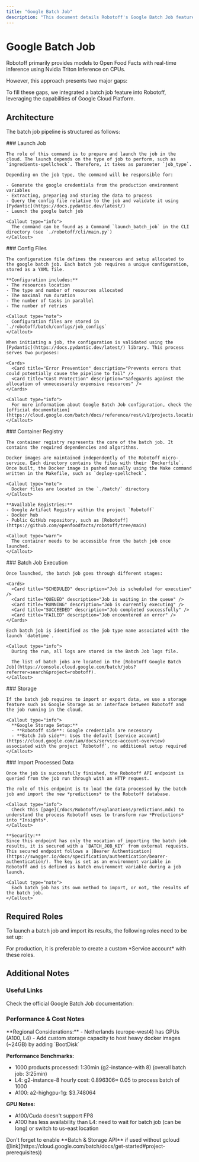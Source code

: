 ```yaml
---
title: "Google Batch Job"
description: "This document details Robotoff's Google Batch Job feature, which processes large product volumes using cloud resources. It covers the architecture, including job launching, configuration files, container registry, batch job stages, storage, and importing processed data, along with roles and additional notes."
---
```



# Google Batch Job

Robotoff primarily provides models to Open Food Facts with real-time inference using Nvidia Triton Inference on CPUs. 

However, this approach presents two major gaps:

<Cards>
  <Card title="Volume Processing" description="Challenges in processing large volumes of products during extended job runs" />
  <Card title="Resource Limitations" description="Limited access to larger computing resources, such as GPUs or multi-CPU setups" />
</Cards>

To fill these gaps, we integrated a batch job feature into Robotoff, leveraging the capabilities of Google Cloud Platform.

## Architecture

<AnimatedSvg src="../assets/batch_job_robotoff.svg" alt="Robotoff Architecture" />

The batch job pipeline is structured as follows:

<Steps>
  <Step>
    ### Launch Job

    The role of this command is to prepare and launch the job in the cloud. The launch depends on the type of job to perform, such as `ingredients-spellcheck`. Therefore, it takes as parameter `job_type`. 

    Depending on the job type, the command will be responsible for:

    - Generate the google credentials from the production environment variables
    - Extracting, preparing and storing the data to process
    - Query the config file relative to the job and validate it using [Pydantic](https://docs.pydantic.dev/latest/)
    - Launch the google batch job

    <Callout type="info">
      The command can be found as a Command `launch_batch_job` in the CLI directory (see `./robotoff/cli/main.py`)
    </Callout>
  </Step>

  <Step>
    ### Config Files

    The configuration file defines the resources and setup allocated to the google batch job. Each batch job requires a unique configuration, stored as a YAML file.

    **Configuration includes:**
    - The resources location
    - The type and number of resources allocated
    - The maximal run duration
    - The number of tasks in parallel
    - The number of retries

    <Callout type="note">
      Configuration files are stored in `./robotoff/batch/configs/job_configs`
    </Callout>

    When initiating a job, the configuration is validated using the [Pydantic](https://docs.pydantic.dev/latest/) library. This process serves two purposes:

    <Cards>
      <Card title="Error Prevention" description="Prevents errors that could potentially cause the pipeline to fail" />
      <Card title="Cost Protection" description="Safeguards against the allocation of unnecessarily expensive resources" />
    </Cards>

    <Callout type="info">
      For more information about Google Batch Job configuration, check the [official documentation](https://cloud.google.com/batch/docs/reference/rest/v1/projects.locations.jobs).
    </Callout>
  </Step>

  <Step>
    ### Container Registry

    The container registry represents the core of the batch job. It contains the required dependencies and algorithms.

    Docker images are maintained independently of the Robotoff micro-service. Each directory contains the files with their `Dockerfile`. Once built, the Docker image is pushed manually using the Make command written in the Makefile, such as `deploy-spellcheck`.

    <Callout type="note">
      Docker files are located in the `./batch/` directory
    </Callout>

    **Available Registries:**
    - Google Artifact Registry within the project `Robotoff`
    - Docker hub
    - Public GitHub repository, such as [Robotoff](https://github.com/openfoodfacts/robotoff/tree/main)

    <Callout type="warn">
      The container needs to be accessible from the batch job once launched.
    </Callout>
  </Step>

  <Step>
    ### Batch Job Execution

    Once launched, the batch job goes through different stages:

    <Cards>
      <Card title="SCHEDULED" description="Job is scheduled for execution" />
      <Card title="QUEUED" description="Job is waiting in the queue" />
      <Card title="RUNNING" description="Job is currently executing" />
      <Card title="SUCCEEDED" description="Job completed successfully" />
      <Card title="FAILED" description="Job encountered an error" />
    </Cards>

    Each batch job is identified as the job type name associated with the launch `datetime`.

    <Callout type="info">
      During the run, all logs are stored in the Batch Job logs file.
      
      The list of batch jobs are located in the [Robotoff Google Batch Job](https://console.cloud.google.com/batch/jobs?referrer=search&project=robotoff).
    </Callout>
  </Step>

  <Step>
    ### Storage

    If the batch job requires to import or export data, we use a storage feature such as Google Storage as an interface between Robotoff and the job running in the cloud.

    <Callout type="info">
      **Google Storage Setup:**
      - **Robotoff side**: Google credentials are necessary
      - **Batch Job side**: Uses the default [service account](https://cloud.google.com/iam/docs/service-account-overview) associated with the project `Robotoff`, no additional setup required
    </Callout>
  </Step>

  <Step>
    ### Import Processed Data

    Once the job is successfully finished, the Robotoff API endpoint is queried from the job run through with an HTTP request.

    The role of this endpoint is to load the data processed by the batch job and import the new *predictions* to the Robotoff database. 

    <Callout type="info">
      Check this [page](/docs/Robotoff/explanations/predictions.mdx) to understand the process Robotoff uses to transform raw *Predictions* into *Insights*.
    </Callout>

    **Security:**
    Since this endpoint has only the vocation of importing the batch job results, it is secured with a `BATCH_JOB_KEY` from external requests. This secured endpoint follows a [Bearer Authentication](https://swagger.io/docs/specification/authentication/bearer-authentication/). The key is set as an environment variable in Robotoff and is defined as batch environment variable during a job launch.

    <Callout type="note">
      Each batch job has its own method to import, or not, the results of the batch job.
    </Callout>
  </Step>
</Steps>

## Required Roles

To launch a batch job and import its results, the following roles need to be set up:

<Cards>
  <Card title="Artifact Registry Editor" description="Push Docker Image to the project image registry" />
  <Card title="Batch Job Editor" description="Manage batch job operations" />
  <Card title="Service Account User" description="Use service accounts for job execution" />
  <Card title="Storage Admin" description="Manage storage resources" />
</Cards>

<Callout type="warn">
  For production, it is preferable to create a custom *Service account* with these roles.
</Callout>

## Additional Notes

### Useful Links

Check the official Google Batch Job documentation:

<Cards>
  <Card title="Batch Job" href="https://cloud.google.com/batch/docs/get-started" description="Get started with Google Batch Job" />
  <Card title="Python API" href="https://cloud.google.com/python/docs/reference/batch/latest" description="Google Batch Job Python API reference" />
  <Card title="Python Examples" href="https://github.com/GoogleCloudPlatform/python-docs-samples/tree/main/batch" description="Batch job with Python examples" />
</Cards>

### Performance & Cost Notes

<Callout type="info">
  **Regional Considerations:**
  - Netherlands (europe-west4) has GPUs (A100, L4)
  - Add custom storage capacity to host heavy docker images (~24GB) by adding `BootDisk`
</Callout>

**Performance Benchmarks:**
- 1000 products processed: 1:30min (g2-instance-with 8) (overall batch job: 3:25min)
- L4: g2-instance-8 hourly cost: $0.896306 ≈ ~$0.05 to process batch of 1000
- A100: a2-highgpu-1g: $3.748064

**GPU Notes:**
- A100/Cuda doesn't support FP8
- A100 has less availability than L4: need to wait for batch job (can be long) or switch to us-east location

<Callout type="warn">
  Don't forget to enable **Batch & Storage API** if used without gcloud ([link](https://cloud.google.com/batch/docs/get-started#project-prerequisites))
</Callout>
